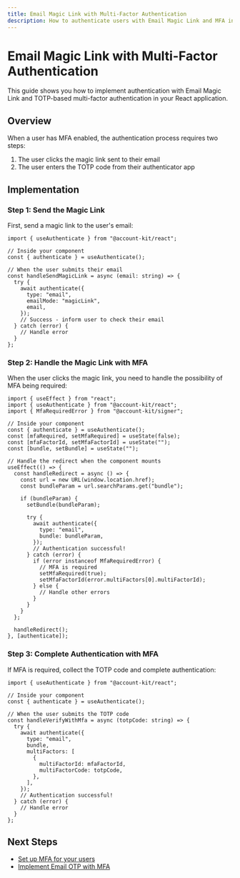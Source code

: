 ```yaml
---
title: Email Magic Link with Multi-Factor Authentication
description: How to authenticate users with Email Magic Link and MFA in your React app
---
```


# Email Magic Link with Multi-Factor Authentication

This guide shows you how to implement authentication with Email Magic Link and TOTP-based multi-factor authentication in your React application.

## Overview

When a user has MFA enabled, the authentication process requires two steps:
1. The user clicks the magic link sent to their email
2. The user enters the TOTP code from their authenticator app

## Implementation

### Step 1: Send the Magic Link

First, send a magic link to the user's email:

```tsx
import { useAuthenticate } from "@account-kit/react";

// Inside your component
const { authenticate } = useAuthenticate();

// When the user submits their email
const handleSendMagicLink = async (email: string) => {
  try {
    await authenticate({
      type: "email",
      emailMode: "magicLink",
      email,
    });
    // Success - inform user to check their email
  } catch (error) {
    // Handle error
  }
};
```

### Step 2: Handle the Magic Link with MFA

When the user clicks the magic link, you need to handle the possibility of MFA being required:

```tsx
import { useEffect } from "react";
import { useAuthenticate } from "@account-kit/react";
import { MfaRequiredError } from "@account-kit/signer";

// Inside your component
const { authenticate } = useAuthenticate();
const [mfaRequired, setMfaRequired] = useState(false);
const [mfaFactorId, setMfaFactorId] = useState("");
const [bundle, setBundle] = useState("");

// Handle the redirect when the component mounts
useEffect(() => {
  const handleRedirect = async () => {
    const url = new URL(window.location.href);
    const bundleParam = url.searchParams.get("bundle");
    
    if (bundleParam) {
      setBundle(bundleParam);
      
      try {
        await authenticate({
          type: "email",
          bundle: bundleParam,
        });
        // Authentication successful!
      } catch (error) {
        if (error instanceof MfaRequiredError) {
          // MFA is required
          setMfaRequired(true);
          setMfaFactorId(error.multiFactors[0].multiFactorId);
        } else {
          // Handle other errors
        }
      }
    }
  };

  handleRedirect();
}, [authenticate]);
```

### Step 3: Complete Authentication with MFA

If MFA is required, collect the TOTP code and complete authentication:

```tsx
import { useAuthenticate } from "@account-kit/react";

// Inside your component
const { authenticate } = useAuthenticate();

// When the user submits the TOTP code
const handleVerifyWithMfa = async (totpCode: string) => {
  try {
    await authenticate({
      type: "email",
      bundle,
      multiFactors: [
        {
          multiFactorId: mfaFactorId,
          multiFactorCode: totpCode,
        },
      ],
    });
    // Authentication successful!
  } catch (error) {
    // Handle error
  }
};
```

## Next Steps

- [Set up MFA for your users](/react/mfa/setup-mfa)
- [Implement Email OTP with MFA](/react/mfa/email-otp)